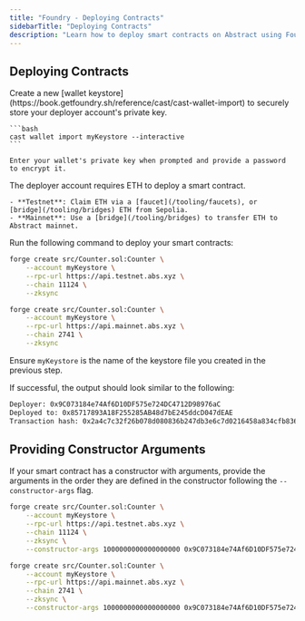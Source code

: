 ```yaml
---
title: "Foundry - Deploying Contracts"
sidebarTitle: "Deploying Contracts"
description: "Learn how to deploy smart contracts on Abstract using Foundry."
---
```


## Deploying Contracts

<Steps>
  <Step title="Add your deployer wallet's private key">
    Create a new [wallet keystore](https://book.getfoundry.sh/reference/cast/cast-wallet-import) to securely store your deployer account's private key.

    ```bash
    cast wallet import myKeystore --interactive
    ```

    Enter your wallet's private key when prompted and provide a password to encrypt it.

  </Step>

  <Step title="Get ETH in the deployer account">
    The deployer account requires ETH to deploy a smart contract.

    - **Testnet**: Claim ETH via a [faucet](/tooling/faucets), or
    [bridge](/tooling/bridges) ETH from Sepolia.
    - **Mainnet**: Use a [bridge](/tooling/bridges) to transfer ETH to Abstract mainnet.

  </Step>


  <Step title="Deploy your smart contract">

Run the following command to deploy your smart contracts:

<CodeGroup>

```bash Testnet
forge create src/Counter.sol:Counter \
    --account myKeystore \
    --rpc-url https://api.testnet.abs.xyz \
    --chain 11124 \
    --zksync
```

```bash Mainnet
forge create src/Counter.sol:Counter \
    --account myKeystore \
    --rpc-url https://api.mainnet.abs.xyz \
    --chain 2741 \
    --zksync
```

</CodeGroup>

Ensure `myKeystore` is the name of the keystore file you created in the previous step.

If successful, the output should look similar to the following:

```bash {2}
Deployer: 0x9C073184e74Af6D10DF575e724DC4712D98976aC
Deployed to: 0x85717893A18F255285AB48d7bE245ddcD047dEAE
Transaction hash: 0x2a4c7c32f26b078d080836b247db3e6c7d0216458a834cfb8362a2ac84e68d9f
```

  </Step>

</Steps>

## Providing Constructor Arguments

If your smart contract has a constructor with arguments, provide the arguments in the order they are defined in the constructor following the `--constructor-args` flag.

<CodeGroup>

```bash Testnet
forge create src/Counter.sol:Counter \
    --account myKeystore \
    --rpc-url https://api.testnet.abs.xyz \
    --chain 11124 \
    --zksync \
    --constructor-args 1000000000000000000 0x9C073184e74Af6D10DF575e724DC4712D98976aC
```

```bash Mainnet
forge create src/Counter.sol:Counter \
    --account myKeystore \
    --rpc-url https://api.mainnet.abs.xyz \
    --chain 2741 \
    --zksync \
    --constructor-args 1000000000000000000 0x9C073184e74Af6D10DF575e724DC4712D98976aC
```

</CodeGroup>
